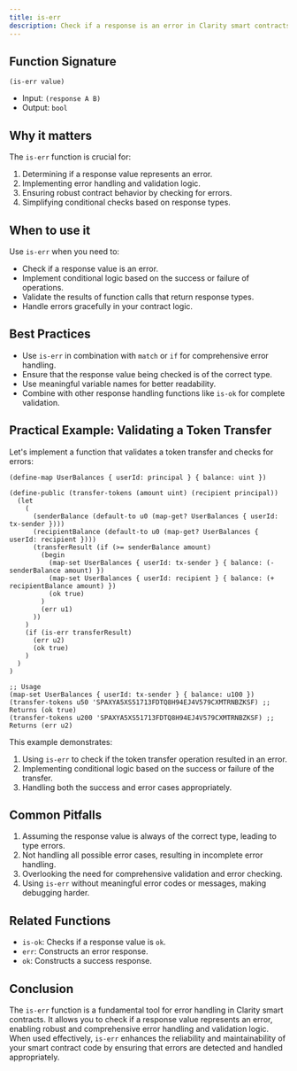 ```yaml
---
title: is-err
description: Check if a response is an error in Clarity smart contracts.
---
```


## Function Signature

```clarity
(is-err value)
```

- Input: `(response A B)`
- Output: `bool`

## Why it matters

The `is-err` function is crucial for:

1. Determining if a response value represents an error.
2. Implementing error handling and validation logic.
3. Ensuring robust contract behavior by checking for errors.
4. Simplifying conditional checks based on response types.

## When to use it

Use `is-err` when you need to:

- Check if a response value is an error.
- Implement conditional logic based on the success or failure of operations.
- Validate the results of function calls that return response types.
- Handle errors gracefully in your contract logic.

## Best Practices

- Use `is-err` in combination with `match` or `if` for comprehensive error handling.
- Ensure that the response value being checked is of the correct type.
- Use meaningful variable names for better readability.
- Combine with other response handling functions like `is-ok` for complete validation.

## Practical Example: Validating a Token Transfer

Let's implement a function that validates a token transfer and checks for errors:

```clarity
(define-map UserBalances { userId: principal } { balance: uint })

(define-public (transfer-tokens (amount uint) (recipient principal))
  (let
    (
      (senderBalance (default-to u0 (map-get? UserBalances { userId: tx-sender })))
      (recipientBalance (default-to u0 (map-get? UserBalances { userId: recipient })))
      (transferResult (if (>= senderBalance amount)
        (begin
          (map-set UserBalances { userId: tx-sender } { balance: (- senderBalance amount) })
          (map-set UserBalances { userId: recipient } { balance: (+ recipientBalance amount) })
          (ok true)
        )
        (err u1)
      ))
    )
    (if (is-err transferResult)
      (err u2)
      (ok true)
    )
  )
)

;; Usage
(map-set UserBalances { userId: tx-sender } { balance: u100 })
(transfer-tokens u50 'SPAXYA5XS51713FDTQ8H94EJ4V579CXMTRNBZKSF) ;; Returns (ok true)
(transfer-tokens u200 'SPAXYA5XS51713FDTQ8H94EJ4V579CXMTRNBZKSF) ;; Returns (err u2)
```

This example demonstrates:
1. Using `is-err` to check if the token transfer operation resulted in an error.
2. Implementing conditional logic based on the success or failure of the transfer.
3. Handling both the success and error cases appropriately.

## Common Pitfalls

1. Assuming the response value is always of the correct type, leading to type errors.
2. Not handling all possible error cases, resulting in incomplete error handling.
3. Overlooking the need for comprehensive validation and error checking.
4. Using `is-err` without meaningful error codes or messages, making debugging harder.

## Related Functions

- `is-ok`: Checks if a response value is `ok`.
- `err`: Constructs an error response.
- `ok`: Constructs a success response.

## Conclusion

The `is-err` function is a fundamental tool for error handling in Clarity smart contracts. It allows you to check if a response value represents an error, enabling robust and comprehensive error handling and validation logic. When used effectively, `is-err` enhances the reliability and maintainability of your smart contract code by ensuring that errors are detected and handled appropriately.
